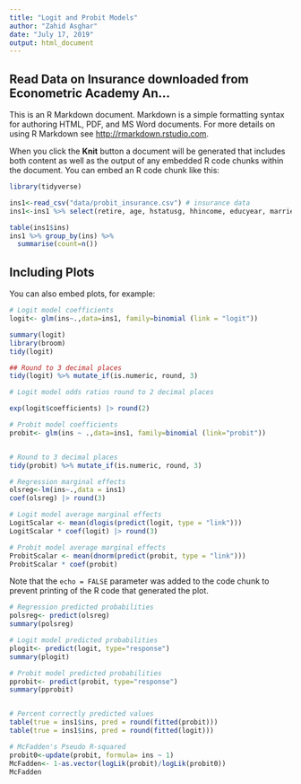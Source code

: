 ---
title: "Logit and Probit Models"
author: "Zahid Asghar"
date: "July 17, 2019"
output: html_document
---

## Read Data on Insurance downloaded from Econometric Academy An...


This is an R Markdown document. Markdown is a simple formatting syntax for authoring HTML, PDF, and MS Word documents. For more details on using R Markdown see <http://rmarkdown.rstudio.com>.

When you click the **Knit** button a document will be generated that includes both content as well as the output of any embedded R code chunks within the document. You can embed an R code chunk like this:

```{r }
library(tidyverse)

ins1<-read_csv("data/probit_insurance.csv") # insurance data
ins1<-ins1 %>% select(retire, age, hstatusg, hhincome, educyear, married, hisp,ins)

```

```{r}
table(ins1$ins)
ins1 %>% group_by(ins) %>% 
  summarise(count=n())

```




## Including Plots

You can also embed plots, for example:

```{r pressure, echo=FALSE}
# Logit model coefficients
logit<- glm(ins~.,data=ins1, family=binomial (link = "logit"))

summary(logit) 
library(broom)
tidy(logit)
```

```{r}
## Round to 3 decimal places
tidy(logit) %>% mutate_if(is.numeric, round, 3)

```

```{r}
# Logit model odds ratios round to 2 decimal places

exp(logit$coefficients) |> round(2)
```

```{r}

# Probit model coefficients
probit<- glm(ins ~ .,data=ins1, family=binomial (link="probit"))


# Round to 3 decimal places
tidy(probit) %>% mutate_if(is.numeric, round, 3)

```

```{r}
# Regression marginal effects
olsreg<-lm(ins~.,data = ins1)
coef(olsreg) |> round(3)
```

```{r}
# Logit model average marginal effects
LogitScalar <- mean(dlogis(predict(logit, type = "link")))
LogitScalar * coef(logit) |> round(3)
```

```{r}

# Probit model average marginal effects
ProbitScalar <- mean(dnorm(predict(probit, type = "link")))
ProbitScalar * coef(probit)
```

Note that the `echo = FALSE` parameter was added to the code chunk to prevent printing of the R code that generated the plot.

```{r}
# Regression predicted probabilities
polsreg<- predict(olsreg)
summary(polsreg)

# Logit model predicted probabilities
plogit<- predict(logit, type="response")
summary(plogit)
```

```{r}
# Probit model predicted probabilities
pprobit<- predict(probit, type="response")
summary(pprobit)


# Percent correctly predicted values
table(true = ins1$ins, pred = round(fitted(probit)))
table(true = ins1$ins, pred = round(fitted(logit))) 

# McFadden's Pseudo R-squared
probit0<-update(probit, formula= ins ~ 1)
McFadden<- 1-as.vector(logLik(probit)/logLik(probit0))
McFadden




```
